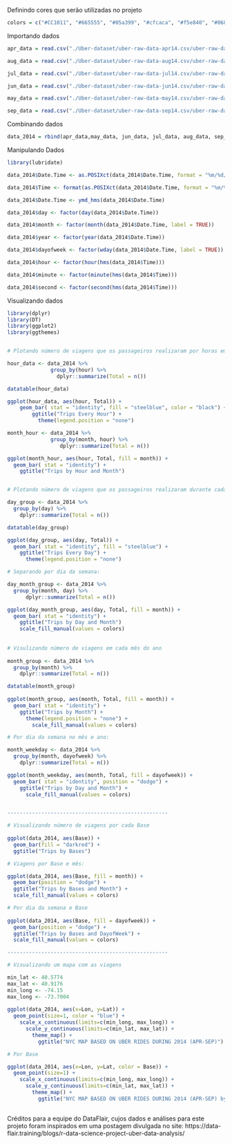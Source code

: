 Definindo cores que serão utilizadas no projeto
```{r}
colors = c("#CC1011", "#665555", "#05a399", "#cfcaca", "#f5e840", "#0683c9", "#e075b0")
```
Importando dados
```{r}

apr_data = read.csv("./Uber-dataset/uber-raw-data-apr14.csv/uber-raw-data-apr14.csv")

aug_data = read.csv("./Uber-dataset/uber-raw-data-aug14.csv/uber-raw-data-aug14.csv")

jul_data = read.csv("./Uber-dataset/uber-raw-data-jul14.csv/uber-raw-data-jul14.csv")

jun_data = read.csv("./Uber-dataset/uber-raw-data-jun14.csv/uber-raw-data-jun14.csv")

may_data = read.csv("./Uber-dataset/uber-raw-data-may14.csv/uber-raw-data-may14.csv")

sep_data = read.csv("./Uber-dataset/uber-raw-data-sep14.csv/uber-raw-data-sep14.csv")


```
Combinando dados
```{r}

data_2014 = rbind(apr_data,may_data, jun_data, jul_data, aug_data, sep_data)

```
Manipulando Dados
```{r}

library(lubridate)

data_2014$Date.Time <- as.POSIXct(data_2014$Date.Time, format = "%m/%d/%Y %H:%M:%S")

data_2014$Time <- format(as.POSIXct(data_2014$Date.Time, format = "%m/%d/%Y %H:%M:%S"), format="%H:%M:%S")

data_2014$Date.Time <- ymd_hms(data_2014$Date.Time)

data_2014$day <- factor(day(data_2014$Date.Time))

data_2014$month <- factor(month(data_2014$Date.Time, label = TRUE))

data_2014$year <- factor(year(data_2014$Date.Time))

data_2014$dayofweek <- factor(wday(data_2014$Date.Time, label = TRUE))

data_2014$hour <- factor(hour(hms(data_2014$Time)))

data_2014$minute <- factor(minute(hms(data_2014$Time)))

data_2014$second <- factor(second(hms(data_2014$Time)))

```
Visualizando dados
```{r}

library(dplyr)
library(DT)
library(ggplot2)
library(ggthemes)


# Plotando número de viagens que os passageiros realizaram por horas em um dia:

hour_data <- data_2014 %>%
              group_by(hour) %>%
                dplyr::summarize(Total = n())

datatable(hour_data)

ggplot(hour_data, aes(hour, Total)) + 
    geom_bar( stat = "identity", fill = "steelblue", color = "black") +
        ggtitle("Trips Every Hour") +
          theme(legend.position = "none")

month_hour <- data_2014 %>%
              group_by(month, hour) %>%
                 dplyr::summarize(Total = n())

ggplot(month_hour, aes(hour, Total, fill = month)) + 
  geom_bar( stat = "identity") +
    ggtitle("Trips by Hour and Month")


# Plotando número de viagens que os passageiros realizaram durante cada dia do mês:

day_group <- data_2014 %>%
  group_by(day) %>%
    dplyr::summarize(Total = n())

datatable(day_group)

ggplot(day_group, aes(day, Total)) + 
  geom_bar( stat = "identity", fill = "steelblue") +
    ggtitle("Trips Every Day") +
      theme(legend.position = "none")

# Separando por dia da semana:

day_month_group <- data_2014 %>%
  group_by(month, day) %>%
      dplyr::summarize(Total = n())

ggplot(day_month_group, aes(day, Total, fill = month)) + 
  geom_bar( stat = "identity") +
    ggtitle("Trips by Day and Month")
    scale_fill_manual(values = colors)
    
    
# Visulizando número de viagens em cada mês do ano
    
month_group <- data_2014 %>%
  group_by(month) %>%
    dplyr::summarize(Total = n())

datatable(month_group)
 
ggplot(month_group, aes(month, Total, fill = month)) + 
  geom_bar( stat = "identity") +
    ggtitle("Trips by Month") +
      theme(legend.position = "none") +
        scale_fill_manual(values = colors)

# Por dia da semana no mês e ano:

month_weekday <- data_2014 %>%
  group_by(month, dayofweek) %>%
    dplyr::summarize(Total = n())

ggplot(month_weekday, aes(month, Total, fill = dayofweek)) + 
  geom_bar( stat = "identity", position = "dodge") +
    ggtitle("Trips by Day and Month") +
      scale_fill_manual(values = colors)


----------------------------------------------------

# Visualizando número de viagens por cada Base
    
ggplot(data_2014, aes(Base)) + 
  geom_bar(fill = "darkred") +
  ggtitle("Trips by Bases")

# Viagens por Base e mês:

ggplot(data_2014, aes(Base, fill = month)) + 
  geom_bar(position = "dodge") +
  ggtitle("Trips by Bases and Month") +
  scale_fill_manual(values = colors)

# Por dia da semana e Base
    
ggplot(data_2014, aes(Base, fill = dayofweek)) + 
  geom_bar(position = "dodge") +
  ggtitle("Trips by Bases and DayofWeek") +
  scale_fill_manual(values = colors)

----------------------------------------------------    

# Visualizando um mapa com as viagens    

min_lat <- 40.5774
max_lat <- 40.9176
min_long <- -74.15
max_long <- -73.7004
    
ggplot(data_2014, aes(x=Lon, y=Lat)) +
  geom_point(size=1, color = "blue") +
    scale_x_continuous(limits=c(min_long, max_long)) +
      scale_y_continuous(limits=c(min_lat, max_lat)) +
        theme_map() +
          ggtitle("NYC MAP BASED ON UBER RIDES DURING 2014 (APR-SEP)")

# Por Base    

ggplot(data_2014, aes(x=Lon, y=Lat, color = Base)) +
  geom_point(size=1) +
    scale_x_continuous(limits=c(min_long, max_long)) +
      scale_y_continuous(limits=c(min_lat, max_lat)) +
        theme_map() +
          ggtitle("NYC MAP BASED ON UBER RIDES DURING 2014 (APR-SEP) by BASE")
    

```
Créditos para a equipe do DataFlair, cujos dados e análises para este projeto foram inspirados em uma postagem divulgada no site: https://data-flair.training/blogs/r-data-science-project-uber-data-analysis/